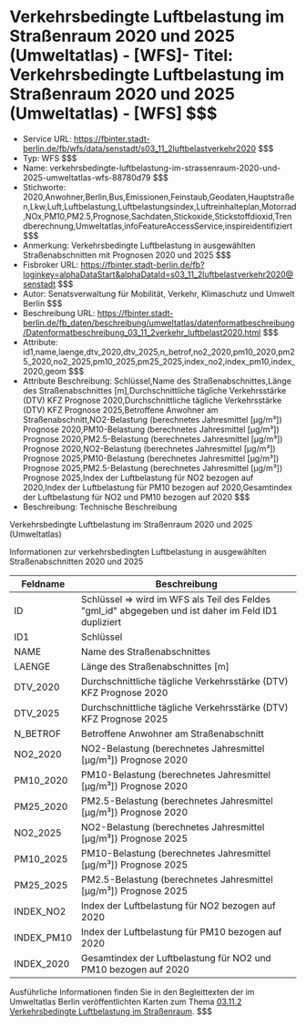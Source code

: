 # Verkehrsbedingte Luftbelastung im Straßenraum 2020 und 2025 (Umweltatlas) - [WFS]- Titel: Verkehrsbedingte Luftbelastung im Straßenraum 2020 und 2025 (Umweltatlas) - [WFS] $$$
- Service URL: https://fbinter.stadt-berlin.de/fb/wfs/data/senstadt/s03_11_2luftbelastverkehr2020 $$$
- Typ: WFS $$$
- Name: verkehrsbedingte-luftbelastung-im-strassenraum-2020-und-2025-umweltatlas-wfs-88780d79 $$$
- Stichworte: 2020,Anwohner,Berlin,Bus,Emissionen,Feinstaub,Geodaten,Hauptstraßen,Lkw,Luft,Luftbelastung,Luftbelastungsindex,Luftreinhalteplan,Motorrad,NOx,PM10,PM2.5,Prognose,Sachdaten,Stickoxide,Stickstoffdioxid,Trendberechnung,Umweltatlas,infoFeatureAccessService,inspireidentifiziert $$$
- Anmerkung: Verkehrsbedingte Luftbelastung in ausgewählten Straßenabschnitten mit Prognosen 2020 und 2025 $$$
- Fisbroker URL: https://fbinter.stadt-berlin.de/fb?loginkey=alphaDataStart&alphaDataId=s03_11_2luftbelastverkehr2020@senstadt $$$
- Autor: Senatsverwaltung für Mobilität, Verkehr, Klimaschutz und Umwelt Berlin $$$
- Beschreibung URL: https://fbinter.stadt-berlin.de/fb_daten/beschreibung/umweltatlas/datenformatbeschreibung/Datenformatbeschreibung_03_11_2verkehr_luftbelast2020.html $$$
- Attribute: id1,name,laenge,dtv_2020,dtv_2025,n_betrof,no2_2020,pm10_2020,pm25_2020,no2_2025,pm10_2025,pm25_2025,index_no2,index_pm10,index_2020,geom $$$
- Attribute Beschreibung: Schlüssel,Name des Straßenabschnittes,Länge des Straßenabschnittes [m],Durchschnittliche tägliche Verkehrsstärke (DTV) KFZ Prognose 2020,Durchschnittliche tägliche Verkehrsstärke (DTV) KFZ Prognose 2025,Betroffene Anwohner am Straßenabschnitt,NO2-Belastung (berechnetes Jahresmittel [µg/m³]) Prognose 2020,PM10-Belastung (berechnetes Jahresmittel [µg/m³]) Prognose 2020,PM2.5-Belastung (berechnetes Jahresmittel [µg/m³]) Prognose 2020,NO2-Belastung (berechnetes Jahresmittel [µg/m³]) Prognose 2025,PM10-Belastung (berechnetes Jahresmittel [µg/m³]) Prognose 2025,PM2.5-Belastung (berechnetes Jahresmittel [µg/m³]) Prognose 2025,Index der Luftbelastung für NO2 bezogen auf 2020,Index der Luftbelastung für PM10 bezogen auf 2020,Gesamtindex der Luftbelastung für NO2 und PM10 bezogen auf 2020 $$$
- Beschreibung: Technische Beschreibung 

Verkehrsbedingte Luftbelastung im Straßenraum 2020 und 2025 (Umweltatlas)

Informationen zur verkehrsbedingten Luftbelastung in ausgewählten Straßenabschnitten 2020 und 2025

| Feldname    | Beschreibung                                                                                          |
| ----------- | ----------------------------------------------------------------------------------------------------- |
| ID          | Schlüssel => wird im WFS als Teil des Feldes "gml\_id" abgegeben und ist daher im Feld ID1 dupliziert |
| ID1         | Schlüssel                                                                                             |
| NAME        | Name des Straßenabschnittes                                                                           |
| LAENGE      | Länge des Straßenabschnittes \[m\]                                                                    |
| DTV\_2020   | Durchschnittliche tägliche Verkehrsstärke (DTV) KFZ Prognose 2020                                     |
| DTV\_2025   | Durchschnittliche tägliche Verkehrsstärke (DTV) KFZ Prognose 2025                                     |
| N\_BETROF   | Betroffene Anwohner am Straßenabschnitt                                                               |
| NO2\_2020   | NO2-Belastung (berechnetes Jahresmittel \[µg/m³\]) Prognose 2020                                      |
| PM10\_2020  | PM10-Belastung (berechnetes Jahresmittel \[µg/m³\]) Prognose 2020                                     |
| PM25\_2020  | PM2.5-Belastung (berechnetes Jahresmittel \[µg/m³\]) Prognose 2020                                    |
| NO2\_2025   | NO2-Belastung (berechnetes Jahresmittel \[µg/m³\]) Prognose 2025                                      |
| PM10\_2025  | PM10-Belastung (berechnetes Jahresmittel \[µg/m³\]) Prognose 2025                                     |
| PM25\_2025  | PM2.5-Belastung (berechnetes Jahresmittel \[µg/m³\]) Prognose 2025                                    |
| INDEX\_NO2  | Index der Luftbelastung für NO2 bezogen auf 2020                                                      |
| INDEX\_PM10 | Index der Luftbelastung für PM10 bezogen auf 2020                                                     |
| INDEX\_2020 | Gesamtindex der Luftbelastung für NO2 und PM10 bezogen auf 2020                                       |

Ausführliche Informationen finden Sie in den Begleittexten der im Umweltatlas Berlin veröffentlichten Karten zum Thema [03.11.2 Verkehrsbedingte Luftbelastung im Straßenraum](https://www.berlin.de/umweltatlas/luft/strassenverkehr-emissionen-und-immissionen/2018/zusammenfassung/ "03.11.2 Verkehrsbedingte Luftbelastung im Straßenraum"). $$$
